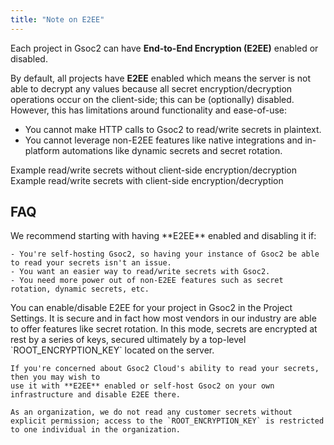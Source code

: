 ```yaml
---
title: "Note on E2EE"
---
```


Each project in Gsoc2 can have **End-to-End Encryption (E2EE)** enabled or disabled.

By default, all projects have **E2EE** enabled which means the server is not able to decrypt any values because all secret encryption/decryption operations occur on the client-side; this can be (optionally) disabled. However, this has limitations around functionality and ease-of-use:

- You cannot make HTTP calls to Gsoc2 to read/write secrets in plaintext.
- You cannot leverage non-E2EE features like native integrations and in-platform automations like dynamic secrets and secret rotation.

<CardGroup cols={2}>
    <Card
        title="E2EE Disabled"
        href="/api-reference/overview/examples/e2ee-disabled"
        icon="shield-halved"
        color="#3c8639"
    >
        Example read/write secrets without client-side encryption/decryption
    </Card>
    <Card 
        href="/api-reference/overview/examples/e2ee-enabled" 
        title="E2EE Enabled" 
        icon="shield" 
        color="#3775a9"
    >
        Example read/write secrets with client-side encryption/decryption
    </Card>
</CardGroup>

## FAQ

<AccordionGroup>
  <Accordion title="Should I have E2EE enabled or disabled?">
    We recommend starting with having **E2EE** enabled and disabling it if:
    
    - You're self-hosting Gsoc2, so having your instance of Gsoc2 be able to read your secrets isn't an issue.
    - You want an easier way to read/write secrets with Gsoc2.
    - You need more power out of non-E2EE features such as secret rotation, dynamic secrets, etc.

  </Accordion>
  <Accordion title="How can I enable/disable E2EE?">
    You can enable/disable E2EE for your project in Gsoc2 in the Project Settings.
  </Accordion>
  <Accordion title="Is disabling E2EE secure?">
    It is secure and in fact how most vendors in our industry are able to offer features like secret rotation. In this mode, secrets are encrypted at rest by
    a series of keys, secured ultimately by a top-level `ROOT_ENCRYPTION_KEY` located on the server.

    If you're concerned about Gsoc2 Cloud's ability to read your secrets, then you may wish to
    use it with **E2EE** enabled or self-host Gsoc2 on your own infrastructure and disable E2EE there.

    As an organization, we do not read any customer secrets without explicit permission; access to the `ROOT_ENCRYPTION_KEY` is restricted to one individual in the organization.
  </Accordion>
</AccordionGroup>